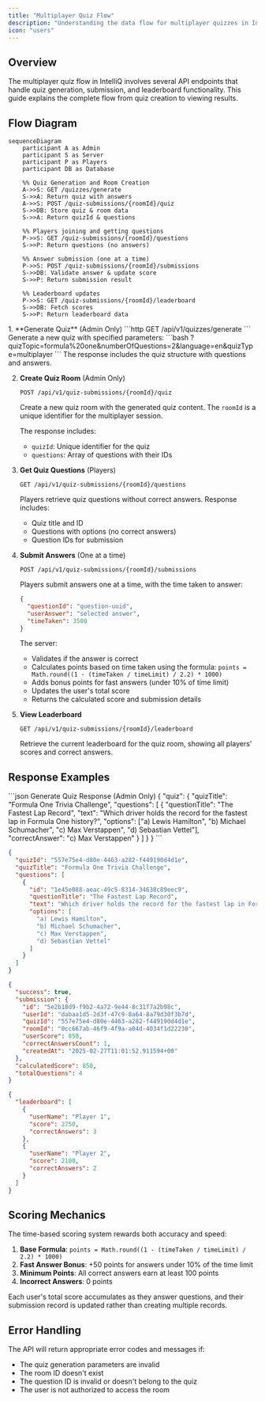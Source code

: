```yaml
---
title: "Multiplayer Quiz Flow"
description: "Understanding the data flow for multiplayer quizzes in IntelliQ"
icon: "users"
---
```


## Overview

The multiplayer quiz flow in IntelliQ involves several API endpoints that handle quiz generation, submission, and leaderboard functionality. This guide explains the complete flow from quiz creation to viewing results.

## Flow Diagram

```mermaid
sequenceDiagram
    participant A as Admin
    participant S as Server
    participant P as Players
    participant DB as Database

    %% Quiz Generation and Room Creation
    A->>S: GET /quizzes/generate
    S->>A: Return quiz with answers
    A->>S: POST /quiz-submissions/{roomId}/quiz
    S->>DB: Store quiz & room data
    S->>A: Return quizId & questions

    %% Players joining and getting questions
    P->>S: GET /quiz-submissions/{roomId}/questions
    S->>P: Return questions (no answers)

    %% Answer submission (one at a time)
    P->>S: POST /quiz-submissions/{roomId}/submissions
    S->>DB: Validate answer & update score
    S->>P: Return submission result

    %% Leaderboard updates
    P->>S: GET /quiz-submissions/{roomId}/leaderboard
    S->>DB: Fetch scores
    S->>P: Return leaderboard data
```

<Steps>
  1. **Generate Quiz** (Admin Only)
     ```http
     GET /api/v1/quizzes/generate
     ```
     Generate a new quiz with specified parameters:
     ```bash
     ?quizTopic=formula%20one&numberOfQuestions=2&language=en&quizType=multiplayer
     ```
     The response includes the quiz structure with questions and answers.

2. **Create Quiz Room** (Admin Only)

   ```http
   POST /api/v1/quiz-submissions/{roomId}/quiz
   ```

   Create a new quiz room with the generated quiz content. The `roomId` is a unique identifier for the multiplayer session.

   The response includes:

   - `quizId`: Unique identifier for the quiz
   - `questions`: Array of questions with their IDs

3. **Get Quiz Questions** (Players)

   ```http
   GET /api/v1/quiz-submissions/{roomId}/questions
   ```

   Players retrieve quiz questions without correct answers. Response includes:

   - Quiz title and ID
   - Questions with options (no correct answers)
   - Question IDs for submission

4. **Submit Answers** (One at a time)

   ```http
   POST /api/v1/quiz-submissions/{roomId}/submissions
   ```

   Players submit answers one at a time, with the time taken to answer:

   ```json
   {
     "questionId": "question-uuid",
     "userAnswer": "selected answer",
     "timeTaken": 3500
   }
   ```

   The server:

   - Validates if the answer is correct
   - Calculates points based on time taken using the formula:
     `points = Math.round((1 - (timeTaken / timeLimit) / 2.2) * 1000)`
   - Adds bonus points for fast answers (under 10% of time limit)
   - Updates the user's total score
   - Returns the calculated score and submission details

5. **View Leaderboard**
   ```http
   GET /api/v1/quiz-submissions/{roomId}/leaderboard
   ```
   Retrieve the current leaderboard for the quiz room, showing all players' scores and correct answers.
</Steps>

## Response Examples

<CodeGroup>
  ```json Generate Quiz Response (Admin Only)
  {
    "quiz": {
      "quizTitle": "Formula One Trivia Challenge",
      "questions": [
        {
          "questionTitle": "The Fastest Lap Record",
          "text": "Which driver holds the record for the fastest lap in Formula One history?",
          "options": ["a) Lewis Hamilton", "b) Michael Schumacher", "c) Max Verstappen", "d) Sebastian Vettel"],
          "correctAnswer": "c) Max Verstappen"
        }
      ]
    }
  }
  ```

```json Get Questions Response (Players)
{
  "quizId": "557e75e4-d80e-4463-a282-f449190d4d1e",
  "quizTitle": "Formula One Trivia Challenge",
  "questions": [
    {
      "id": "1e45e088-aeac-49c5-8314-34638c89eec9",
      "questionTitle": "The Fastest Lap Record",
      "text": "Which driver holds the record for the fastest lap in Formula One history?",
      "options": [
        "a) Lewis Hamilton",
        "b) Michael Schumacher",
        "c) Max Verstappen",
        "d) Sebastian Vettel"
      ]
    }
  ]
}
```

```json Submit Answer Response
{
  "success": true,
  "submission": {
    "id": "5e2b18d9-f9b2-4a72-9e44-8c31f7a2b98c",
    "userId": "dabaa1d5-2d3f-47c9-8a64-8a79d30f3b7d",
    "quizId": "557e75e4-d80e-4463-a282-f449190d4d1e",
    "roomId": "0cc667ab-46f9-4f9a-a04d-4034f1d22230",
    "userScore": 850,
    "correctAnswersCount": 1,
    "createdAt": "2025-02-27T11:01:52.911594+00"
  },
  "calculatedScore": 850,
  "totalQuestions": 4
}
```

```json Leaderboard Response
{
  "leaderboard": [
    {
      "userName": "Player 1",
      "score": 2750,
      "correctAnswers": 3
    },
    {
      "userName": "Player 2",
      "score": 2100,
      "correctAnswers": 2
    }
  ]
}
```

</CodeGroup>

## Scoring Mechanics

The time-based scoring system rewards both accuracy and speed:

1. **Base Formula**: `points = Math.round((1 - (timeTaken / timeLimit) / 2.2) * 1000)`
2. **Fast Answer Bonus**: +50 points for answers under 10% of the time limit
3. **Minimum Points**: All correct answers earn at least 100 points
4. **Incorrect Answers**: 0 points

Each user's total score accumulates as they answer questions, and their submission record is updated rather than creating multiple records.

## Error Handling

The API will return appropriate error codes and messages if:

- The quiz generation parameters are invalid
- The room ID doesn't exist
- The question ID is invalid or doesn't belong to the quiz
- The user is not authorized to access the room
